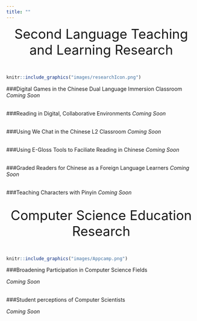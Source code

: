 ```yaml
---
title: ""
---
```

<!-- Global site tag (gtag.js) - Google Analytics -->
<script async src="https://www.googletagmanager.com/gtag/js?id=UA-116712862-1"></script>
<script>
  window.dataLayer = window.dataLayer || [];
  function gtag(){dataLayer.push(arguments);}
  gtag('js', new Date());

  gtag('config', 'UA-116712862-1');
</script>
<center style="font-size:35px">Second Language Teaching and Learning Research
</center>
</br>
```r
knitr::include_graphics("images/researchIcon.png")
```

###Digital Games in the Chinese Dual Language Immersion Classroom 
*Coming Soon* 
</br>
</br>

###Reading in Digital, Collaborative Environments
*Coming Soon*
</br>
</br>

###Using We Chat in the Chinese L2 Classroom
*Coming Soon*
</br>
</br>

###Using E-Gloss Tools to Faciliate Reading in Chinese
*Coming Soon*
</br>
</br>

###Graded Readers for Chinese as a Foreign Language Learners
*Coming Soon*
</br>
</br>

###Teaching Characters with Pinyin
*Coming Soon*
</br>
</br>

<center style="font-size:35px">Computer Science Education Research</center>

</br>
```r
knitr::include_graphics("images/Appcamp.png")
```

###Broadening Participation in Computer Science Fields

*Coming Soon*
</br>
</br>

###Student perceptions of Computer Scientists

*Coming Soon*
</br>
</br>

